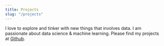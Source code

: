 ```yaml
---
title: Projects
slug: "/projects"
---
```



I love to explore and tinker with new things that involves data. I am passionate about data science & machine learning. Please find my projects at [Github](https://github.com/saheelBreezo).
